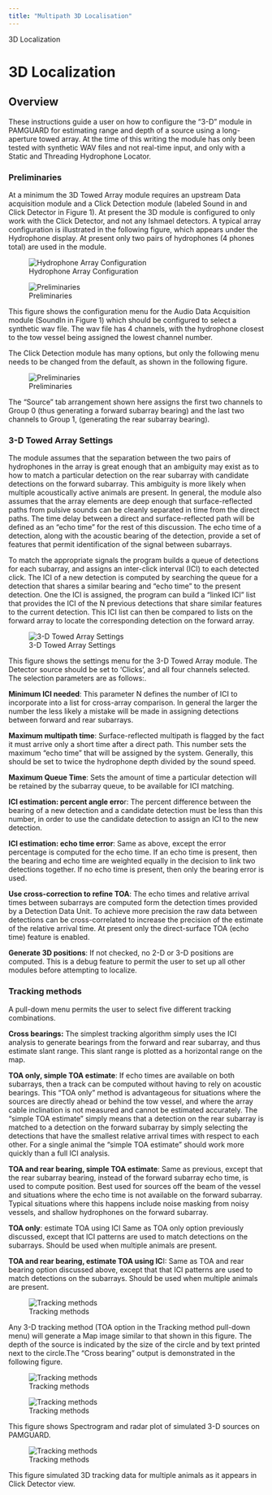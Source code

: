 ```yaml
---
title: "Multipath 3D Localisation"
---
```

 3D Localization  

3D Localization
===============

Overview
--------

These instructions guide a user on how to configure the "3-D" module in PAMGUARD for estimating range and depth of a source using a long-aperture towed array. At the time of this writing the module has only been tested with synthetic WAV files and not real-time input, and only with a Static and Threading Hydrophone Locator.

  
  

### Preliminaries

At a minimum the 3D Towed Array module requires an upstream Data acquisition module and a Click Detection module (labeled Sound in and Click Detector in Figure 1). At present the 3D module is configured to only work with the Click Detector, and not any Ishmael detectors. A typical array configuration is illustrated in the following figure, which appears under the Hydrophone display. At present only two pairs of hydrophones (4 phones total) are used in the module.

![Hydrophone Array Configuration](images/HydrophoneArrayConfiguration.png)

  
  

![Preliminaries](images/WAVdataSettings.png)

This figure shows the configuration menu for the Audio Data Acquisition module (SoundIn in Figure 1) which should be configured to select a synthetic wav file. The wav file has 4 channels, with the hydrophone closest to the tow vessel being assigned the lowest channel number.

  
  

The Click Detection module has many options, but only the following menu needs to be changed from the default, as shown in the following figure.

![Preliminaries](images/DetectionParametersSettings.png)

The "Source" tab arrangement shown here assigns the first two channels to Group 0 (thus generating a forward subarray bearing) and the last two channels to Group 1, (generating the rear subarray bearing).

  
  

### 3-D Towed Array Settings

The module assumes that the separation between the two pairs of hydrophones in the array is great enough that an ambiguity may exist as to how to match a particular detection on the rear subarray with candidate detections on the forward subarray. This ambiguity is more likely when multiple acoustically active animals are present. In general, the module also assumes that the array elements are deep enough that surface-reflected paths from pulsive sounds can be cleanly separated in time from the direct paths. The time delay between a direct and surface-reflected path will be defined as an "echo time" for the rest of this discussion. The echo time of a detection, along with the acoustic bearing of the detection, provide a set of features that permit identification of the signal between subarrays.

  

To match the appropriate signals the program builds a queue of detections for each subarray, and assigns an inter-click interval (ICI) to each detected click. The ICI of a new detection is computed by searching the queue for a detection that shares a similar bearing and "echo time" to the present detection. One the ICI is assigned, the program can build a "linked ICI" list that provides the ICI of the N previous detections that share similar features to the current detection. This ICI list can then be compared to lists on the forward array to locate the corresponding detection on the forward array.

![3-D Towed Array Settings](images/3DlocalizerSettings.png)

This figure shows the settings menu for the 3-D Towed Array module. The Detector source should be set to 'Clicks', and all four channels selected. The selection parameters are as follows:.

**Minimum ICI needed**: This parameter N defines the number of ICI to incorporate into a list for cross-array comparison. In general the larger the number the less likely a mistake will be made in assigning detections between forward and rear subarrays.

**Maximum multipath time**: Surface-reflected multipath is flagged by the fact it must arrive only a short time after a direct path. This number sets the maximum "echo time" that will be assigned by the system. Generally, this should be set to twice the hydrophone depth divided by the sound speed.

**Maximum Queue Time**: Sets the amount of time a particular detection will be retained by the subarray queue, to be available for ICI matching.

**ICI estimation: percent angle erro**r: The percent difference between the bearing of a new detection and a candidate detection must be less than this number, in order to use the candidate detection to assign an ICI to the new detection.

**ICI estimation: echo time error**: Same as above, except the error percentage is computed for the echo time. If an echo time is present, then the bearing and echo time are weighted equally in the decision to link two detections together. If no echo time is present, then only the bearing error is used.

**Use cross-correction to refine TOA**: The echo times and relative arrival times between subarrays are computed form the detection times provided by a Detection Data Unit. To achieve more precision the raw data between detections can be cross-correlated to increase the precision of the estimate of the relative arrival time. At present only the direct-surface TOA (echo time) feature is enabled.

**Generate 3D positions**: If not checked, no 2-D or 3-D positions are computed. This is a debug feature to permit the user to set up all other modules before attempting to localize.

  
  

### Tracking methods

A pull-down menu permits the user to select five different tracking combinations.

**Cross bearings:** The simplest tracking algorithm simply uses the ICI analysis to generate bearings from the forward and rear subarray, and thus estimate slant range. This slant range is plotted as a horizontal range on the map.

**TOA only, simple TOA estimate**: If echo times are available on both subarrays, then a track can be computed without having to rely on acoustic bearings. This "TOA only" method is advantageous for situations where the sources are directly ahead or behind the tow vessel, and where the array cable inclination is not measured and cannot be estimated accurately. The "simple TOA estimate" simply means that a detection on the rear subarray is matched to a detection on the forward subarray by simply selecting the detections that have the smallest relative arrival times with respect to each other. For a single animal the "simple TOA estimate" should work more quickly than a full ICI analysis.

**TOA and rear bearing, simple TOA estimate**: Same as previous, except that the rear subarray bearing, instead of the forward subarray echo time, is used to compute position. Best used for sources off the beam of the vessel and situations where the echo time is not available on the forward subarray. Typical situations where this happens include noise masking from noisy vessels, and shallow hydrophones on the forward subarray.

**TOA only**: estimate TOA using ICI Same as TOA only option previously discussed, except that ICI patterns are used to match detections on the subarrays. Should be used when multiple animals are present.

**TOA and rear bearing, estimate TOA using IC**I: Same as TOA and rear bearing option discussed above, except that that ICI patterns are used to match detections on the subarrays. Should be used when multiple animals are present.

![Tracking methods](images/400mOutput.png)

Any 3-D tracking method (TOA option in the Tracking method pull-down menu) will generate a Map image similar to that shown in this figure. The depth of the source is indicated by the size of the circle and by text printed next to the circle.The "Cross bearing" output is demonstrated in the following figure.

![Tracking methods](images/CrossBearingOutput.png)

  
  

![Tracking methods](images/RadarPlot3D.png)

This figure shows Spectrogram and radar plot of simulated 3-D sources on PAMGUARD.

  
  

![Tracking methods](images/ClickDetectorView.png)

This figure simulated 3D tracking data for multiple animals as it appears in Click Detector view.
